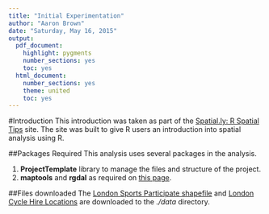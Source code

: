 ```yaml
---
title: "Initial Experimentation"
author: "Aaron Brown"
date: "Saturday, May 16, 2015"
output:
  pdf_document:
    highlight: pygments
    number_sections: yes
    toc: yes
  html_document:
    number_sections: yes
    theme: united
    toc: yes
---
```

\newpage

#Introduction
This introduction was taken as part of the [Spatial.ly: R Spatial Tips](http://spatial.ly/r/) site.  The site was built to give R users an introduction into spatial analysis using R.

##Packages Required
This analysis uses several packages in the analysis.

  1. **ProjectTemplate** library to manage the files and structure of the project.
  2. **maptools** and **rgdal** as required on [this page](http://spatialanalysis.co.uk/2011/01/handling-spatial-data-with-r/).

##Files downloaded
The [London Sports Participate shapefile](http://spatialanalysis.co.uk/wp-content/uploads/2010/09/London_Sport1.zip) and [London Cycle Hire Locations](http://dl.dropbox.com/u/10640416/London_cycle_hire_locs.csv) are downloaded to the *./data* directory.

